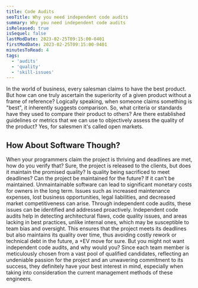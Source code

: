 ```yaml
---
title: Code Audits
seoTitle: Why you need independent code audits
summary: Why you need independent code audits
isReleased: true
isSequel: false
lastModDate: 2023-02-25T09:15:00-0401
firstModDate: 2023-02-25T09:15:00-0401
minutesToRead: 4
tags:
  - 'audits'
  - 'quality'
  - 'skill-issues'
---
```


<C>
In the world of business, every salesman claims to have the best product. But how can one truly ascertain the superiority of a given product without a frame of reference? Logically speaking, when someone claims something is "best", it inherently suggests comparison. So, what criteria or standards have they used to compare their product to others? Are there established guidelines or metrics that we can use to objectively assess the quality of the product? Yes, for salesmen it's called open markets. 
</C>

<H2>How About Software Though?</H2>

<C>
When your programmers claim the project is thriving and deadlines are met, how do you verify that? Sure, the project is released to the clients, but does it maintain the promised <L href="/blog/software-quality">quality?</L> Is quality being sacrificed to meet <L href="/services/deadlines">deadlines?</L> Can the project be maintained for the future? If it can't be maintained. Unmaintainable software can lead to significant monetary costs for owners in the long term. Issues such as increased maintenance expenses, lost business opportunities, legal liabilities, and decreased market competitiveness can arise. Through independent code audits, these issues can be identified and addressed proactively. 
</C>


<C>
Independent code audits help in detecting architectural flaws, code quality issues, and areas lacking in best practices, unlike internal ones, which may be susceptible to team bias and oversight. This ensures that the project meets its deadlines but also maintains its quality over time, thus avoiding costly rework or technical debt in the future, a <L href="https://en.wikibooks.org/wiki/Poker/Expected_value">+EV</L> move for sure.
</C>

<C>
But you might not want independent code audits, and why would you? Since each team member is meticulously chosen from a vast pool of <L href="/blog/tag/skill-issues">qualified</L> candidates, reflecting an undeniable passion for the project and an unwavering commitment to its success, they definitely have your best interest in mind, especially when taking into consideration the current <L href="/blog/management-skill-issues">management</L> methods of these engineers.
</C>